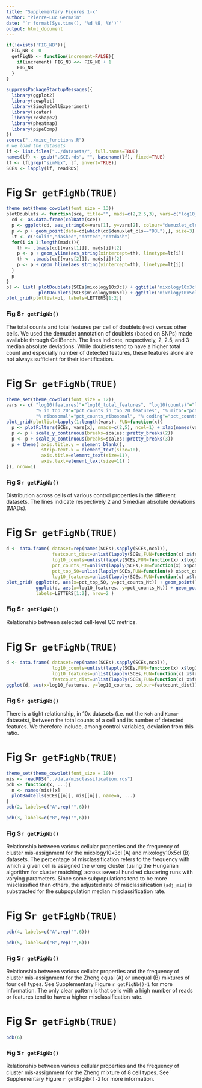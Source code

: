 ```yaml
---
title: "Supplementary Figures 1-x"
author: "Pierre-Luc Germain"
date: "`r format(Sys.time(), '%d %B, %Y')`"
output: html_document
---
```


```r
if(!exists('FIG_NB')){
  FIG_NB <- 0
  getFigNb <- function(increment=FALSE){
    if(increment) FIG_NB <<- FIG_NB + 1
    FIG_NB
  }
}
```

```r
suppressPackageStartupMessages({
  library(ggplot2)
  library(cowplot)
  library(SingleCellExperiment)
  library(scater)
  library(reshape2)
  library(pheatmap)
  library(pipeComp)
})
source("../misc_functions.R")
# we load the datasets
lf <- list.files("../datasets/", full.names=TRUE)
names(lf) <- gsub(".SCE.rds", "", basename(lf), fixed=TRUE)
lf <- lf[grep("simMix", lf, invert=TRUE)]
SCEs <- lapply(lf, readRDS)
```


# Fig S`r getFigNb(TRUE)`

```r
theme_set(theme_cowplot(font_size = 13))
plotDoublets <- function(sce, title="", mads=c(2,2.5,3), vars=c("log10_total_features", "log10_total_counts")){
  cd <- as.data.frame(colData(sce))
  p <- ggplot(cd, aes_string(x=vars[1], y=vars[2], colour="demuxlet_cls")) + geom_point() + theme(legend.position="none")
  p <- p + geom_point(data=cd[which(cd$demuxlet_cls=="DBL"),], size=3)
  lt <- c("solid","dashed","dotted","dotdash")
  for(i in 1:length(mads)){
    th <- .tmads(cd[[vars[1]]], mads[i])[2]
    p <- p + geom_vline(aes_string(xintercept=th), linetype=lt[i])
    th <- .tmads(cd[[vars[2]]], mads[i])[2]
    p <- p + geom_hline(aes_string(yintercept=th), linetype=lt[i])
  }
  p  
}
pl <- list( plotDoublets(SCEs$mixology10x3cl) + ggtitle("mixology10x3cl"),
            plotDoublets(SCEs$mixology10x5cl) + ggtitle("mixology10x5cl") )
plot_grid(plotlist=pl, labels=LETTERS[1:2])
```



### Fig S`r getFigNb()`
The total counts and total features per cell of doublets (red) versus other cells. We used the demuxlet annotation of doublets (based on SNPs) made available through CellBench. The lines indicate, respectively, 2, 2.5, and 3 median absolute deviations. While doublets tend to have a higher total count and especially number of detected features, these features alone are not always sufficient for their identification.


\newpage

# Fig S`r getFigNb(TRUE)`

```r
theme_set(theme_cowplot(font_size = 12))
vars <- c( "log10(features)"="log10_total_features", "log10(counts)"="log10_total_counts", 
           "% in top 20"="pct_counts_in_top_20_features", "% mito"="pct_counts_Mt", 
           "% ribosomal"="pct_counts_ribosomal", "% coding"="pct_counts_coding" )
plot_grid(plotlist=lapply(1:length(vars), FUN=function(x){ 
  p <- plotFilters(SCEs, vars[x], nmads=c(2,5), ncol=1) + xlab(names(vars)[x])
  p <- p + scale_y_continuous(breaks=scales::pretty_breaks(2))
  p <- p + scale_x_continuous(breaks=scales::pretty_breaks(3))
  p + theme( axis.title.y = element_blank(), 
             strip.text.x = element_text(size=10),
             axis.title=element_text(size=11),
             axis.text=element_text(size=11) )
}), nrow=1)
```

### Fig S`r getFigNb()`
Distribution across cells of various control properties in the different datasets. The 
lines indicate respectively 2 and 5 median absolute deviations (MADs).

\newpage

# Fig S`r getFigNb(TRUE)`

```r
d <- data.frame( dataset=rep(names(SCEs),sapply(SCEs,ncol)), 
                 featcount_dist=unlist(lapply(SCEs,FUN=function(x) x$featcount_dist)),
                 log10_counts=unlist(lapply(SCEs,FUN=function(x) x$log10_total_counts)),
                 pct_counts_Mt=unlist(lapply(SCEs,FUN=function(x) x$pct_counts_Mt)),
                 pct_top_50=unlist(lapply(SCEs,FUN=function(x) x$pct_counts_in_top_50_features)),
                 log10_features=unlist(lapply(SCEs,FUN=function(x) x$log10_total_features)))
plot_grid( ggplot(d, aes(x=pct_top_50, y=pct_counts_Mt)) + geom_point() + facet_wrap(~dataset, scale="free") + geom_density_2d(),
           ggplot(d, aes(x=log10_features, y=pct_counts_Mt)) + geom_point() + facet_wrap(~dataset, scale="free") + geom_density_2d(),
           labels=LETTERS[1:2], nrow=2 )
```



### Fig S`r getFigNb()`
Relationship between selected cell-level QC metrics.

\newpage

# Fig S`r getFigNb(TRUE)`

```r
d <- data.frame( dataset=rep(names(SCEs),sapply(SCEs,ncol)), 
                 log10_counts=unlist(lapply(SCEs,FUN=function(x) x$log10_total_counts)),
                 log10_features=unlist(lapply(SCEs,FUN=function(x) x$log10_total_features)),
                 featcount_dist=unlist(lapply(SCEs,FUN=function(x) x$featcount_dist)))
ggplot(d, aes(x=log10_features, y=log10_counts, colour=featcount_dist)) + geom_point() + facet_wrap(~dataset, scale="free") + scale_colour_gradient2(limits=c(-0.2,0.2))
```



### Fig S`r getFigNb()`
There is a tight relationship, in 10x datasets (i.e. not the `Koh` and `Kumar` datasets), between the total counts of a cell and its number of detected features. We therefore include, among control variables, deviation from this ratio.

\newpage


# Fig S`r getFigNb(TRUE)`

```r
theme_set(theme_cowplot(font_size = 10))
mis <- readRDS("../data/misclassification.rds")
pdb <- function(x, ...){
  n <- names(mis)[x]
  plotBadCells(SCEs[[n]], mis[[n]], name=n, ...)
}
pdb(2, labels=c("A",rep("",6)))
```
\vfill
```r
pdb(3, labels=c("B",rep("",6)))
```



### Fig S`r getFigNb()`
Relationship between various cellular properties and the frequency of cluster mis-assignment for the mixology10x3cl (A) and mixology10x5cl (B) datasets. The percentage of misclassification refers to the frequency with which a given cell is assigned the wrong cluster (using the Hungarian algorithm for cluster matching) across several hundred clustering runs with varying parameters. Since some subpopulations tend to be more misclassified than others, the adjusted rate of misclassification (`adj_mis`) is substracted for the subpopulation median misclassification rate.

\newpage

# Fig S`r getFigNb(TRUE)`

```r
pdb(4, labels=c("A",rep("",6)))
```
\vfill
```r
pdb(5, labels=c("B",rep("",6)))
```



### Fig S`r getFigNb()`
Relationship between various cellular properties and the frequency of cluster mis-assignment for the Zheng equal (A) or unequal (B) mixtures of four cell types. See Supplementary Figure `r getFigNb()-1` for more information. The only clear pattern is that cells with a high number of reads or features tend to have a higher misclassification rate.

\newpage

# Fig S`r getFigNb(TRUE)`

```r
pdb(6)
```



### Fig S`r getFigNb()`
Relationship between various cellular properties and the frequency of cluster mis-assignment for the Zheng mixture of 8 cell types. See Supplementary Figure `r getFigNb()-2` for more information.

\newpage

